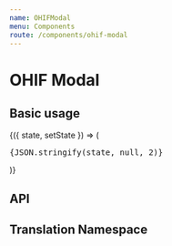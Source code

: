 ---
name: OHIFModal
menu: Components
route: /components/ohif-modal
---


# OHIF Modal

## Basic usage

<Playground>
  <State
    initial={{}}
  >
    {({ state, setState }) => (
      <React.Fragment>
        <div>
          <pre>{JSON.stringify(state, null, 2)}</pre>
        </div>
        <div style={{ maxWidth: '400px', margin: '0 auto' }}>
          <OHIFModal />
        </div>
      </React.Fragment>
    )}
  </State>
</Playground>

## API

<Props of={OHIFModal} />

## Translation Namespace

<NameSpace name="OHIFModal" />
